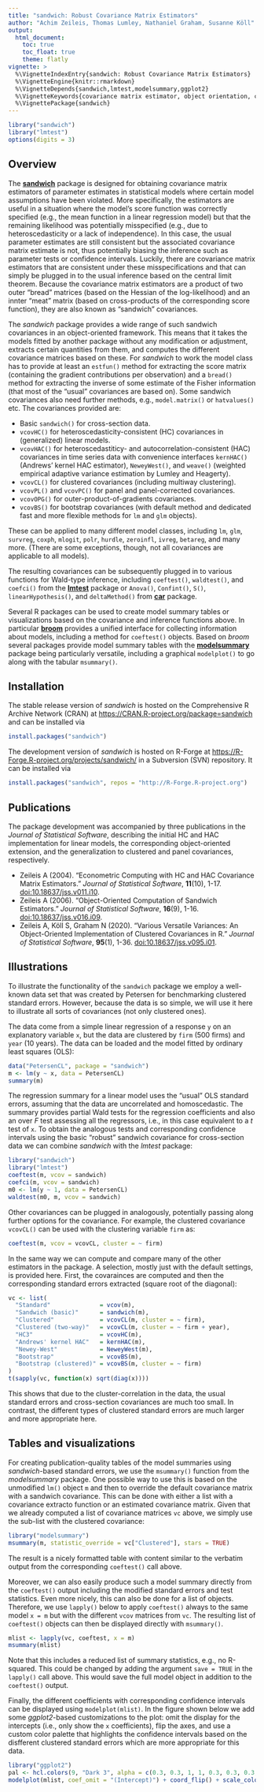 ```yaml
---
title: "sandwich: Robust Covariance Matrix Estimators"
author: "Achim Zeileis, Thomas Lumley, Nathaniel Graham, Susanne Köll"
output:
  html_document:
    toc: true
    toc_float: true
    theme: flatly
vignette: >
  %\VignetteIndexEntry{sandwich: Robust Covariance Matrix Estimators}
  %\VignetteEngine{knitr::rmarkdown}
  %\VignetteDepends{sandwich,lmtest,modelsummary,ggplot2}
  %\VignetteKeywords{covariance matrix estimator, object orientation, cross-section data, time series data, clustered data, panel data, longitudinal data}
  %\VignettePackage{sandwich}
---
```


```r
library("sandwich")
library("lmtest")
options(digits = 3)
```

## Overview

The [**sandwich**](https://CRAN.R-project.org/package=sandwich) package is designed for obtaining covariance matrix estimators of parameter
estimates in statistical models where certain model assumptions have been violated.
More specifically, the estimators are useful in a situation where the model's score
function was correctly specified (e.g., the mean function in a linear regression model)
but that the remaining likelihood was potentially misspecified (e.g., due to heteroscedasticity
or a lack of independence). In this case, the usual parameter estimates are still consistent
but the associated covariance matrix estimate is not, thus potentially biasing the inference
such as parameter tests or confidence intervals. Luckily, there are covariance matrix
estimators that are consistent under these misspecifications and that can simply be plugged
in to the usual inference based on the central limit theorem. Because the covariance matrix
estimators are a product of two outer "bread" matrices (based on the Hessian of the log-likelihood)
and an innter "meat" matrix (based on cross-products of the corresponding score function),
they are also known as "sandwich" covariances.

The _sandwich_ package provides a wide range of such sandwich covariances in an object-oriented
framework. This means that it takes the models fitted by another package without any modification
or adjustment, extracts certain quantities from them, and computes the different covariance matrices
based on these. For _sandwich_ to work the model class has to provide at least an `estfun()` method
for extracting the score matrix (containing the gradient contributions per observation) and a
`bread()` method for extracting the inverse of some estimate of the Fisher information (that most
of the "usual" covariances are based on). Some sandwich covariances also need further methods, e.g.,
`model.matrix()` or `hatvalues()` etc. The covariances provided are:

* Basic `sandwich()` for cross-section data.
* `vcovHC()` for heteroscedasticity-consistent (HC) covariances in (generalized) linear models.
* `vcovHAC()` for heteroscedastiticy- and autocorrelation-consistent (HAC) covariances in time series
  data with convenience interfaces `kernHAC()` (Andrews' kernel HAC estimator), `NeweyWest()`,
  and `weave()` (weighted empirical adaptive variance estimation by Lumley and Heagerty).
* `vcovCL()` for clustered covariances (including multiway clustering).
* `vcovPL()` and `vcovPC()` for panel and panel-corrected covariances.
* `vcovOPG()` for outer-product-of-gradients covariances.
* `vcovBS()` for bootstrap covariances (with default method and dedicated fast and more flexible methods for `lm` and `glm` objects).

These can be applied to many different model classes, including `lm`, `glm`, `survreg`, `coxph`, `mlogit`,
`polr`, `hurdle`, `zeroinfl`, `ivreg`, `betareg`, and many more. (There are some exceptions, though,
not all covariances are applicable to all models).

The resulting covariances can be subsequently plugged in to various functions for Wald-type inference,
including  `coeftest()`, `waldtest()`, and `coefci()` from the
[**lmtest**](https://CRAN.R-project.org/package=lmtest) package or
`Anova()`, `Confint()`, `S()`, `linearHypothesis()`, and `deltaMethod()` from 
[**car**](https://CRAN.R-project.org/package=car) package.

Several R packages can be used to create model summary tables or visualizations based
on the covariance and inference functions above. In particular [**broom**](https://broom.tidymodels.org/)
provides a unified interface for collecting information about models, including a method for
`coeftest()` objects. Based on _broom_ several packages provide model summary tables with the
[**modelsummary**](https://vincentarelbundock.github.io/modelsummary/) package being particularly
versatile, including a graphical `modelplot()` to go along with the tabular `msummary()`.


## Installation

The stable release version of _sandwich_ is hosted on the Comprehensive R Archive Network
(CRAN) at <https://CRAN.R-project.org/package=sandwich> and can be installed via

```r
install.packages("sandwich")
```

The development version of _sandwich_ is hosted on R-Forge at
<https://R-Forge.R-project.org/projects/sandwich/> in a Subversion (SVN) repository.
It can be installed via

```r
install.packages("sandwich", repos = "http://R-Forge.R-project.org")
```

## Publications

The package development was accompanied by three publications in the _Journal of Statistical Software_,
describing the initial HC and HAC implementation for linear models, the corresponding
object-oriented extension, and the generalization to clustered and panel covariances, respectively.

* Zeileis A (2004). "Econometric Computing with HC and HAC Covariance Matrix Estimators."
  _Journal of Statistical Software_, **11**(10), 1-17.
  [doi:10.18637/jss.v011.i10](https://doi.org/10.18637/jss.v011.i10).
* Zeileis A (2006). "Object-Oriented Computation of Sandwich Estimators."
  _Journal of Statistical Software_, **16**(9), 1-16.
  [doi:10.18637/jss.v016.i09](https://doi.org/10.18637/jss.v016.i09).
* Zeileis A, Köll S, Graham N (2020).
  "Various Versatile Variances: An Object-Oriented Implementation of Clustered Covariances in R."
  _Journal of Statistical Software_, **95**(1), 1-36.
  [doi:10.18637/jss.v095.i01](https://doi.org/10.18637/jss.v095.i01).



## Illustrations

To illustrate the functionality of the `sandwich` package we employ a well-known
data set that was created by Petersen for benchmarking clustered standard errors.
However, because the data is so simple, we will use it here to illustrate all
sorts of covariances (not only clustered ones).

The data come from a simple linear regression of a response `y` on an explanatory
variable `x`, but the data are clustered by `firm` (500 firms) and `year` (10 years).
The data can be loaded and the model fitted by ordinary least squares (OLS):

```r
data("PetersenCL", package = "sandwich")
m <- lm(y ~ x, data = PetersenCL)
summary(m)
```

The regression summary for a linear model uses the "usual" OLS standard errors, assuming
that the data are uncorrelated and homoscedastic. The summary provides partial Wald tests
for the regression coefficients and also an over _F_ test assessing all the regressors,
i.e., in this case equivalent to a _t_ test of `x`. To obtain the analogous tests and
corresponding confidence intervals using the basic "robust" sandwich covariance for
cross-section data we can combine _sandwich_ with the _lmtest_ package:

```r
library("sandwich")
library("lmtest")
coeftest(m, vcov = sandwich)
coefci(m, vcov = sandwich)
m0 <- lm(y ~ 1, data = PetersenCL)
waldtest(m0, m, vcov = sandwich)
```

Other covariances can be plugged in analogously, potentially passing along further
options for the covariance. For example, the clustered covariance `vcovCL()`
can be used with the clustering variable `firm` as:

```r
coeftest(m, vcov = vcovCL, cluster = ~ firm)
```

In the same way we can compute and compare many of the other estimators in the package.
A selection, mostly just with the default settings, is provided here. First, the
covarainces are computed and then the corresponding standard errors extracted
(square root of the diagonal):

```r
vc <- list(
  "Standard"              = vcov(m),
  "Sandwich (basic)"      = sandwich(m),
  "Clustered"             = vcovCL(m, cluster = ~ firm),
  "Clustered (two-way)"   = vcovCL(m, cluster = ~ firm + year),
  "HC3"                   = vcovHC(m),
  "Andrews' kernel HAC"   = kernHAC(m),
  "Newey-West"            = NeweyWest(m),
  "Bootstrap"             = vcovBS(m),
  "Bootstrap (clustered)" = vcovBS(m, cluster = ~ firm)
)
t(sapply(vc, function(x) sqrt(diag(x))))
```

This shows that due to the cluster-correlation in the data, the usual standard errors
and cross-section covariances are much too small. In contrast, the different types of
clustered standard errors are much larger and more appropriate here.


## Tables and visualizations

For creating publication-quality tables of the model summaries using _sandwich_-based standard errors,
we use the `msummary()` function from the _modelsummary_ package. One possible way to use this is
based on the unmodified `lm()` object `m` and then to override the default covariance matrix with
a sandwich covariance. This can be done with either a list with a covariance extracto function or
an estimated covariance matrix. Given that we already computed a list of covariance matrices `vc`
above, we simply use the sub-list with the clustered covariance:

```r
library("modelsummary")
msummary(m, statistic_override = vc["Clustered"], stars = TRUE)
```

The result is a nicely formatted table with content similar to the verbatim output from the
corresponding `coeftest()` call above.

Moreover, we can also easily produce such a model summary directly from the `coeftest()`
output including the modified standard errors and test statistics. Even more nicely, this
can also be done for a list of objects. Therefore, we use `lapply()` below to apply `coeftest()`
always to the same model `x = m` but with the different `vcov` matrices from `vc`. The resulting
list of `coeftest()` objects can then be displayed directly with `msummary()`.

```r
mlist <- lapply(vc, coeftest, x = m)
msummary(mlist)
```

Note that this includes a reduced list of summary statistics, e.g., no R-squared. This could be
changed by adding the argument `save = TRUE` in the `lapply()` call above. This would save the
full model object in addition to the `coeftest()` output.

Finally, the different coefficients with corresponding confidence intervals can be displayed
using `modelplot(mlist)`. In the figure shown below we add some _ggplot2_-based customizations to
the plot: omit the display for the intercepts (i.e., only show the `x` coefficients), flip the
axes, and use a custom color palette that highlights the confidence intervals based on the
disfferent clustered standard errors which are more appropriate for this data.

```r
library("ggplot2")
pal <- hcl.colors(9, "Dark 3", alpha = c(0.3, 0.3, 1, 1, 0.3, 0.3, 0.3, 0.3, 1))
modelplot(mlist, coef_omit = "(Intercept)") + coord_flip() + scale_color_manual(values = pal)
```
